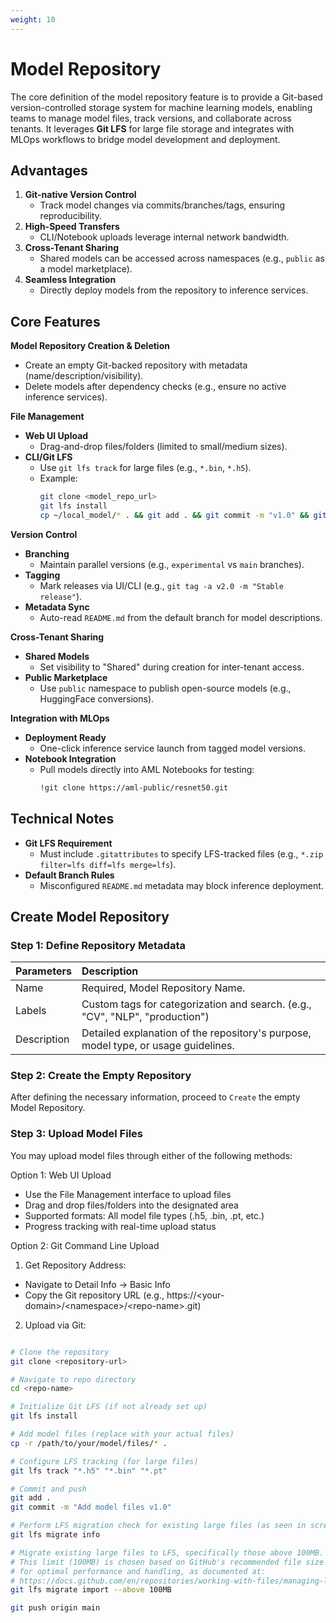 ```yaml
---
weight: 10
---
```


# Model Repository
The core definition of the model repository feature is to provide a Git-based version-controlled storage system for machine learning models, enabling teams to manage model files, track versions, and collaborate across tenants. It leverages **Git LFS** for large file storage and integrates with MLOps workflows to bridge model development and deployment.  

## Advantages
1. **Git-native Version Control**  
   - Track model changes via commits/branches/tags, ensuring reproducibility.  
2. **High-Speed Transfers**  
   - CLI/Notebook uploads leverage internal network bandwidth.
3. **Cross-Tenant Sharing**
   - Shared models can be accessed across namespaces (e.g., `public` as a model marketplace).
4. **Seamless Integration**
   - Directly deploy models from the repository to inference services.

## Core Features
**Model Repository Creation & Deletion**  
- Create an empty Git-backed repository with metadata (name/description/visibility).  
- Delete models after dependency checks (e.g., ensure no active inference services).  

**File Management**  
- **Web UI Upload**  
  - Drag-and-drop files/folders (limited to small/medium sizes).  
- **CLI/Git LFS**  
  - Use `git lfs track` for large files (e.g., `*.bin`, `*.h5`).  
  - Example:  
    ```bash
    git clone <model_repo_url>
    git lfs install
    cp ~/local_model/* . && git add . && git commit -m "v1.0" && git push
    ```

**Version Control**  
- **Branching**  
  - Maintain parallel versions (e.g., `experimental` vs `main` branches).  
- **Tagging**  
  - Mark releases via UI/CLI (e.g., `git tag -a v2.0 -m "Stable release"`).  
- **Metadata Sync**  
  - Auto-read `README.md` from the default branch for model descriptions.  

**Cross-Tenant Sharing**  
- **Shared Models**  
  - Set visibility to "Shared" during creation for inter-tenant access.  
- **Public Marketplace**  
  - Use `public` namespace to publish open-source models (e.g., HuggingFace conversions).  

**Integration with MLOps**  
- **Deployment Ready**  
  - One-click inference service launch from tagged model versions.  
- **Notebook Integration**  
  - Pull models directly into AML Notebooks for testing:  
    ```bash
    !git clone https://aml-public/resnet50.git
    ```  


## Technical Notes
- **Git LFS Requirement**  
  - Must include `.gitattributes` to specify LFS-tracked files (e.g., `*.zip filter=lfs diff=lfs merge=lfs`).  
- **Default Branch Rules**  
  - Misconfigured `README.md` metadata may block inference deployment.  


## Create Model Repository

<Steps>

### Step 1: Define Repository Metadata

| Parameters   | Description                          |
| :----- | :--------------------------------- |
| Name | Required, Model Repository Name. |
| Labels | Custom tags for categorization and search. (e.g., "CV", "NLP", "production") |
| Description | Detailed explanation of the repository's purpose, model type, or usage guidelines. |

### Step 2: Create the Empty Repository

After defining the necessary information, proceed to `Create` the empty Model Repository.

### Step 3: Upload Model Files

You may upload model files through either of the following methods:

Option 1: Web UI Upload
- Use the File Management interface to upload files
- Drag and drop files/folders into the designated area
- Supported formats: All model file types (.h5, .bin, .pt, etc.)
- Progress tracking with real-time upload status

Option 2: Git Command Line Upload
1. Get Repository Address:
- Navigate to Detail Info → Basic Info
- Copy the Git repository URL (e.g., https://\<your-domain\>/\<namespace\>/\<repo-name\>.git)

2. Upload via Git:

```bash

# Clone the repository
git clone <repository-url>

# Navigate to repo directory
cd <repo-name>

# Initialize Git LFS (if not already set up)
git lfs install

# Add model files (replace with your actual files)
cp -r /path/to/your/model/files/* .

# Configure LFS tracking (for large files)
git lfs track "*.h5" "*.bin" "*.pt"

# Commit and push
git add .
git commit -m "Add model files v1.0"

# Perform LFS migration check for existing large files (as seen in screenshot)
git lfs migrate info

# Migrate existing large files to LFS, specifically those above 100MB.
# This limit (100MB) is chosen based on GitHub's recommended file size limits
# for optimal performance and handling, as documented at:
# https://docs.github.com/en/repositories/working-with-files/managing-large-files/about-large-files-on-github#file-size-limits
git lfs migrate import --above 100MB

git push origin main

```

</Steps>
